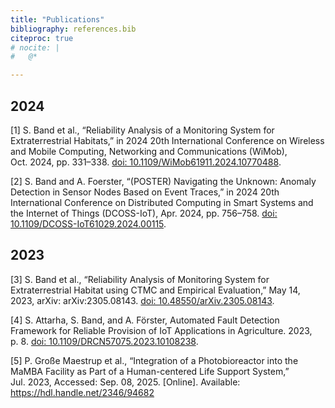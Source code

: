 ```yaml
---
title: "Publications"
bibliography: references.bib
citeproc: true
# nocite: |
#   @*

---
```



## 2024

[1] S. Band et al., “Reliability Analysis of a Monitoring System for Extraterrestrial Habitats,” in 2024 20th International Conference on Wireless and Mobile Computing, Networking and Communications (WiMob), Oct. 2024, pp. 331–338. <a href="https://ieeexplore.ieee.org/document/10770488" target="_blank">doi: 10.1109/WiMob61911.2024.10770488</a>.

[2] S. Band and A. Foerster, “(POSTER) Navigating the Unknown: Anomaly Detection in Sensor Nodes Based on Event Traces,” in 2024 20th International Conference on Distributed Computing in Smart Systems and the Internet of Things (DCOSS-IoT), Apr. 2024, pp. 756–758. <a href="https://ieeexplore.ieee.org/document/10621503" target="_blank">doi: 10.1109/DCOSS-IoT61029.2024.00115</a>.

## 2023

[3] S. Band et al., “Reliability Analysis of Monitoring System for Extraterrestrial Habitat using CTMC and Empirical Evaluation,” May 14, 2023, arXiv: arXiv:2305.08143. <a href="https://arxiv.org/abs/2305.08143" target="_blank">doi: 10.48550/arXiv.2305.08143</a>.

[4] S. Attarha, S. Band, and A. Förster, Automated Fault Detection Framework for Reliable Provision of IoT Applications in Agriculture. 2023, p. 8. <a href="https://ieeexplore.ieee.org/document/10108238" target="_blank">doi: 10.1109/DRCN57075.2023.10108238</a>.

[5] P. Große Maestrup et al., “Integration of a Photobioreactor into the MaMBA Facility as Part of a Human-centered Life Support System,” Jul. 2023, Accessed: Sep. 08, 2025. [Online]. Available:  <a href="https://hdl.handle.net/2346/94682" target="_blank">https://hdl.handle.net/2346/94682</a>


<!-- ::: {#refs}
::: -->
